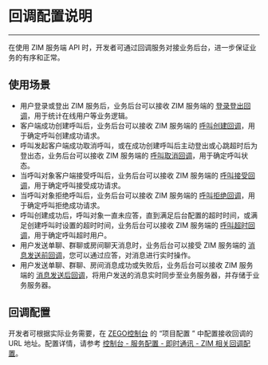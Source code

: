 

# 回调配置说明
---

<Content />
    
在使用 ZIM 服务端 API 时，开发者可通过回调服务对接业务后台，进一步保证业务的有序和正常。

## 使用场景

- 用户登录或登出 ZIM 服务后，业务后台可以接收 ZIM 服务端的 [登录登出回调](./login-and-logout.mdx)，用于统计在线用户等业务逻辑。
- 客户端成功创建呼叫后，业务后台可以接收 ZIM 服务端的 [呼叫创建回调](./call-invitation-sent.mdx)，用于确定呼叫创建成功请求。
- 呼叫发起客户端成功取消呼叫，或在成功创建呼叫后主动登出或心跳超时后为登出态，业务后台可以接收 ZIM 服务端的 [呼叫取消回调](./call-invitation-canceled.mdx)，用于确定呼叫状态。
- 当呼叫对象客户端接受呼叫后，业务后台可以接收 ZIM 服务端的 [呼叫接受回调](./call-invitation-accepted.mdx)，用于确定呼叫接受成功请求。
- 当呼叫对象拒绝呼叫后，业务后台可以接收 ZIM 服务端的 [呼叫拒绝回调](./call-invitation-rejected.mdx)，用于确定呼叫拒绝成功请求。
- 呼叫创建成功后，呼叫对象一直未应答，直到满足后台配置的超时时间，或满足创建呼叫时设置的超时时间，业务后台可以接收 ZIM 服务端的 [呼叫超时回调](./call-invitation-timed-out.mdx)，用于确定呼叫超时用户。
- 用户发送单聊、群聊或房间聊天消息时，业务后台可以接受 ZIM 服务端的 [消息发送前回调](./message-not-sent-yet.mdx)，您可以通过应答，对消息进行实时操作。
- 用户发送单聊、群聊、房间消息成功或失败后，业务后台可以接收 ZIM 服务端的 [消息发送后回调](./message-sent.mdx)，将用户发送的消息实时同步至业务服务器，并存储于业务服务器。


## 回调配置

开发者可根据实际业务需要，在 [ZEGO控制台](https://console.zego.im) 的 “项目配置 ” 中配置接收回调的 URL 地址。配置详情，请参考 [控制台 - 服务配置 - 即时通讯 - ZIM 相关回调配置](https://doc-zh.zego.im/article/17223)。
